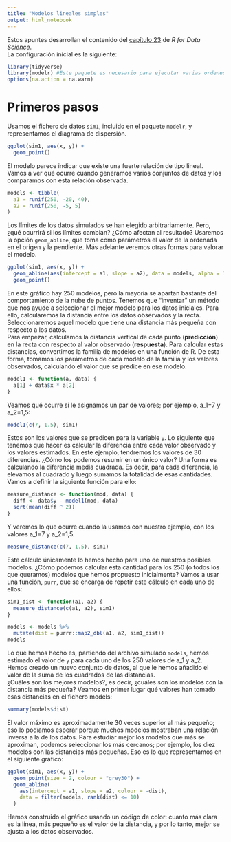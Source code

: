 ```yaml
---
title: "Modelos lineales simples"
output: html_notebook
---
```


Estos apuntes desarrollan el contenido del [capítulo 23](https://r4ds.had.co.nz/model-basics.html) de *R for Data Science*.  
La configuración inicial es la siguiente:  
```r
library(tidyverse)
library(modelr) #Este paquete es necesario para ejecutar varias ordenes
options(na.action = na.warn)
```

# Primeros pasos
Usamos el fichero de datos `sim1`, incluido en el paquete `modelr`, y representamos el diagrama de dispersión.
```r
ggplot(sim1, aes(x, y)) + 
  geom_point()
```

El modelo parece indicar que existe una fuerte relación de tipo lineal. Vamos a ver qué ocurre cuando generamos varios conjuntos de datos y los comparamos con esta relación observada. 
```r
models <- tibble(
  a1 = runif(250, -20, 40),
  a2 = runif(250, -5, 5)
)
```

Los límites de los datos simulados se han elegido arbitrariamente. Pero, ¿qué ocurrirá si los límites cambian? ¿Cómo afectan al resultado? 
Usaremos la opción `geom_abline`, que toma como parámetros el valor de la ordenada en el origen y la pendiente. Más adelante veremos otras formas para valorar el modelo.
```r
ggplot(sim1, aes(x, y)) + 
  geom_abline(aes(intercept = a1, slope = a2), data = models, alpha = 1/4) +
  geom_point() 
```

En este gráfico hay 250 modelos, pero la mayoría se apartan bastante del comportamiento de la nube de puntos. Tenemos que "inventar" un método que nos ayude a seleccionar el mejor modelo para los datos iniciales. Para ello, calcularemos la distancia entre los datos observados y la recta. Seleccionaremos aquel modelo que tiene una distancia más pequeña con respecto a los datos.  
Para empezar, calculamos la distancia vertical de cada punto (**predicción**) en la recta con respecto al valor observado (**respuesta**). Para calcular estas distancias, convertimos la familia de modelos en una función de R. De esta forma, tomamos los parámetros de cada modelo de la familia y los valores observados, calculando el valor que se predice en ese modelo.  
```r
model1 <- function(a, data) {
  a[1] + data$x * a[2]
}
```
Veamos qué ocurre si le asignamos un par de valores; por ejemplo, a_1=7 y a_2=1,5:
```r
model1(c(7, 1.5), sim1)
```

Estos son los valores que se predicen para la variable `y`. Lo siguiente que tenemos que hacer es calcular la diferencia entre cada valor observado y los valores estimados. En este ejemplo, tendremos los valores de 30 diferencias. ¿Cómo los podemos resumir en un único valor? Una forma es calculando la diferencia media cuadrada. Es decir, para cada diferencia, la elevamos al cuadrado y luego sumamos la totalidad de esas cantidades. Vamos a definir la siguiente función para ello:
```r
measure_distance <- function(mod, data) {
  diff <- data$y - model1(mod, data)
  sqrt(mean(diff ^ 2))
}

```

Y veremos lo que ocurre cuando la usamos con nuestro ejemplo, con los valores a_1=7 y a_2=1,5.
```r
measure_distance(c(7, 1.5), sim1)
```

Este cálculo únicamente lo hemos hecho para uno de nuestros posibles modelos. ¿Cómo podemos calcular esta cantidad para los 250 (o todos los que queramos) modelos que hemos propuesto inicialmente? Vamos a usar una función, `purr`, que se encarga de repetir este cálculo en cada uno de ellos:
```r
sim1_dist <- function(a1, a2) {
  measure_distance(c(a1, a2), sim1)
}

models <- models %>% 
  mutate(dist = purrr::map2_dbl(a1, a2, sim1_dist))
models
```
Lo que hemos hecho es, partiendo del archivo simulado `models`, hemos estimado el valor de `y` para cada uno de los 250  valores de a_1 y a_2. Hemos creado un nuevo conjunto de datos, al que le hemos añadido el valor de la suma de los cuadrados de las distancias.  
¿Cuáles son los mejores modelos?, es decir, ¿cuáles son los modelos con la distancia más pequeña? Veamos en primer lugar qué valores han tomado esas distancias en el fichero models:
```r
summary(models$dist)
```
El valor máximo es aproximadamente 30 veces superior al más pequeño; eso lo podíamos esperar porque muchos modelos mostraban una relación inversa a la de los datos. Para estudiar mejor los modelos que más se aproximan, podemos seleccionar los más cercanos; por ejemplo, los diez modelos con las distancias más pequeñas. Eso es lo que representamos en el siguiente gráfico:
```r
ggplot(sim1, aes(x, y)) + 
  geom_point(size = 2, colour = "grey30") + 
  geom_abline(
    aes(intercept = a1, slope = a2, colour = -dist), 
    data = filter(models, rank(dist) <= 10)
  )
```

Hemos construido el gráfico usando un código de color: cuanto más clara es la línea, más pequeño es el valor de la distancia, y por lo tanto, mejor se ajusta a los datos observados.
